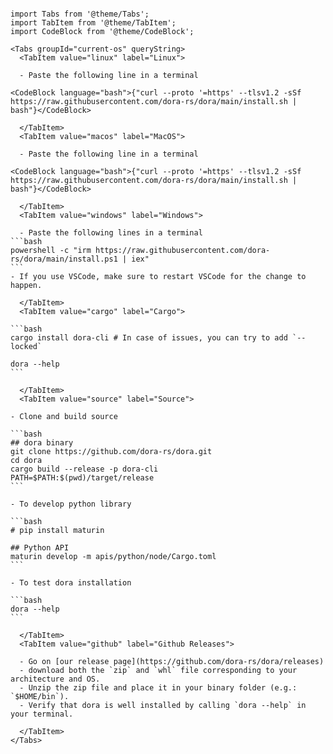 ````mdx-code-block

import Tabs from '@theme/Tabs';
import TabItem from '@theme/TabItem';
import CodeBlock from '@theme/CodeBlock';

<Tabs groupId="current-os" queryString>
  <TabItem value="linux" label="Linux">

  - Paste the following line in a terminal

<CodeBlock language="bash">{"curl --proto '=https' --tlsv1.2 -sSf https://raw.githubusercontent.com/dora-rs/dora/main/install.sh | bash"}</CodeBlock>

  </TabItem>
  <TabItem value="macos" label="MacOS">

  - Paste the following line in a terminal

<CodeBlock language="bash">{"curl --proto '=https' --tlsv1.2 -sSf https://raw.githubusercontent.com/dora-rs/dora/main/install.sh | bash"}</CodeBlock>

  </TabItem>
  <TabItem value="windows" label="Windows">

  - Paste the following lines in a terminal
```bash
powershell -c "irm https://raw.githubusercontent.com/dora-rs/dora/main/install.ps1 | iex"
```
- If you use VSCode, make sure to restart VSCode for the change to happen.

  </TabItem>
  <TabItem value="cargo" label="Cargo">

```bash
cargo install dora-cli # In case of issues, you can try to add `--locked`

dora --help
```

  </TabItem>
  <TabItem value="source" label="Source">

- Clone and build source

```bash
## dora binary
git clone https://github.com/dora-rs/dora.git
cd dora
cargo build --release -p dora-cli
PATH=$PATH:$(pwd)/target/release
```

- To develop python library

```bash
# pip install maturin

## Python API
maturin develop -m apis/python/node/Cargo.toml
```

- To test dora installation

```bash
dora --help
```

  </TabItem>
  <TabItem value="github" label="Github Releases">

  - Go on [our release page](https://github.com/dora-rs/dora/releases)
  - download both the `zip` and `whl` file corresponding to your architecture and OS.
  - Unzip the zip file and place it in your binary folder (e.g.: `$HOME/bin`).
  - Verify that dora is well installed by calling `dora --help` in your terminal.

  </TabItem>
</Tabs>

````
